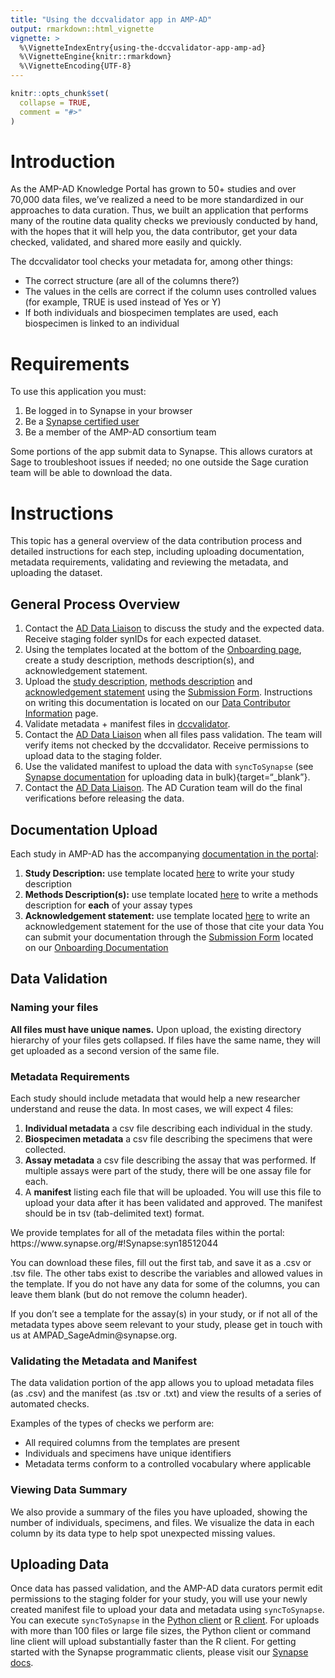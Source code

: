 ```yaml
---
title: "Using the dccvalidator app in AMP-AD"
output: rmarkdown::html_vignette
vignette: >
  %\VignetteIndexEntry{using-the-dccvalidator-app-amp-ad}
  %\VignetteEngine{knitr::rmarkdown}
  %\VignetteEncoding{UTF-8}
---
```


```r
knitr::opts_chunk$set(
  collapse = TRUE,
  comment = "#>"
)
```

# Introduction

As the AMP-AD Knowledge Portal has grown to 50+ studies and over
70,000 data files, we've realized a need to be more standardized in our
approaches to data curation. Thus, we built an application that performs many of
the routine data quality checks we previously conducted by hand, with the hopes
that it will help you, the data contributor, get your data checked, validated,
and shared more easily and quickly.

The dccvalidator tool checks your metadata for, among other things:

- The correct structure (are all of the columns there?)
- The values in the cells are correct if the column uses controlled values (for example, TRUE is used instead of Yes or Y)
- If both individuals and biospecimen templates are used, each biospecimen is linked to an individual



# Requirements

To use this application you must:

1. Be logged in to Synapse in your browser
2. Be a [Synapse certified user](https://docs.synapse.org/articles/accounts_certified_users_and_profile_validation.html){target="_blank"}
3. Be a member of the AMP-AD consortium team

Some portions of the app submit data to Synapse. This allows curators at Sage to
troubleshoot issues if needed; no one outside the Sage curation team will be
able to download the data.

# Instructions

This topic has a general overview of the data contribution process and
detailed instructions for each step, including uploading documentation, metadata
requirements, validating and reviewing the metadata, and uploading the dataset.

## General Process Overview

1. Contact the [AD Data Liaison](mailto:AMPAD_SageAdmin@synapse.org){target="_blank"} to discuss the study and the expected data. Receive
staging folder synIDs for each expected dataset.
2. Using the templates located at the bottom of the [Onboarding page](https://www.synapse.org/#!Synapse:syn24986618){target="_blank"}, create a study description, methods description(s), and acknowledgement statement.
3. Upload the [study description](https://www.synapse.org/#!Synapse:syn25014531){target="_blank"}, [methods description](https://www.synapse.org/#!Synapse:syn25018065){target="_blank"} and [acknowledgement statement](https://www.synapse.org/#!Synapse:syn25014532){target="_blank"} using the [Submission Form](https://www.synapse.org/#!Synapse:syn25051271){target="_blank"}. Instructions on writing this documentation is located on our [Data Contributor Information](https://www.synapse.org/#!Synapse:syn24986618){target="_blank"} page.
4. Validate metadata + manifest files in [dccvalidator](https://shinypro.synapse.org/users/kwoo/dccvalidator-app/){target="_blank"}.
5. Contact the [AD Data Liaison](mailto:AMPAD_SageAdmin@synapse.org){target="_blank"} when all files pass validation. The team will verify
items not checked by the dccvalidator. Receive permissions to upload data to the
staging folder.
6. Use the validated manifest to upload the data with `syncToSynapse` (see
[Synapse documentation](https://docs.synapse.org/articles/uploading_in_bulk.html#validate-the-manifest-and-upload-files) for uploading data in bulk){target="_blank"}.
7. Contact the [AD Data Liaison](mailto:AMPAD_SageAdmin@synapse.org){target="_blank"}. The AD Curation team will do the final verifications before
releasing the data.

## Documentation Upload

Each study in AMP-AD has the accompanying [documentation in the portal](https://adknowledgeportal.synapse.org/#/Explore/Studies?Study=syn8391648){target="_blank"}:

1. **Study Description:** use template located [here](https://www.synapse.org/#!Synapse:syn25014531){target="_blank"} to write your study description
2. **Methods Description(s):** use template located [here](https://www.synapse.org/#!Synapse:syn25018065){target="_blank"} to write a methods description for **each** of your assay types
3. **Acknowledgement statement:** use template located [here](https://www.synapse.org/#!Synapse:syn25014532){target="_blank"} to write an acknowledgement statement for the use of those that cite your data
You can submit your documentation through the [Submission Form](https://www.synapse.org/#!Synapse:syn25051271){target="_blank"} located on our [Onboarding Documentation](https://www.synapse.org/#!Synapse:syn24986618){target="_blank"}

## Data Validation

### Naming your files

**All files must have unique names.** Upon upload, the existing directory hierarchy of your files gets collapsed. If files have the same name, they will get uploaded as a second version of the same file.

### Metadata Requirements

Each study should include metadata that would help a new researcher understand
and reuse the data. In most cases, we will expect 4 files:

1. **Individual metadata** a csv file describing each individual in the study.
2. **Biospecimen metadata** a csv file describing the specimens that were collected.
3. **Assay metadata** a csv file describing the assay that was performed. If multiple
   assays were part of the study, there will be one assay file for each.
4. A **manifest** listing each file that will be uploaded. You will use this
   file to upload your data after it has been validated and approved. The manifest
   should be in tsv (tab-delimited text) format.

We provide templates for all of the metadata files within the portal:
https://www.synapse.org/#!Synapse:syn18512044

You can download these files, fill out the first tab, and save it as a .csv or .tsv
file. The other tabs exist to describe the variables and allowed values in the
template. If you do not have any data for some of the columns, you can leave
them blank (but do not remove the column header).

If you don't see a template for the assay(s) in your study, or if not all of the
metadata types above seem relevant to your study, please get in touch with us at
AMPAD_SageAdmin@synapse.org.

### Validating the Metadata and Manifest

The data validation portion of the app allows you to upload metadata files (as
.csv) and the manifest (as .tsv or .txt) and view the results of a series of
automated checks.

Examples of the types of checks we perform are:

- All required columns from the templates are present 
- Individuals and specimens have unique identifiers
- Metadata terms conform to a controlled vocabulary where applicable

### Viewing Data Summary

We also provide a summary of the files you have uploaded, showing the number of
individuals, specimens, and files. We visualize the data in each column by its
data type to help spot unexpected missing values.

## Uploading Data

Once data has passed validation, and the AMP-AD data curators permit edit
permissions to the staging folder for your study, you will use your newly
created manifest file to upload your data and metadata using `syncToSynapse`.
You can execute `syncToSynapse` in the 
[Python client](https://python-docs.synapse.org/build/html/synapseutils.html#synapseutils.sync.syncToSynapse){target="_blank"}
or 
[R client](https://github.com/Sage-Bionetworks/synapserutils#upload-data-in-bulk){target="_blank"}.
For uploads with more than 100 files or large file sizes, the Python client or command line client will upload substantially faster than the R client.
For getting started with the Synapse programmatic clients, please visit our
[Synapse docs](https://docs.synapse.org/articles/api_documentation.html){target="_blank"}.
